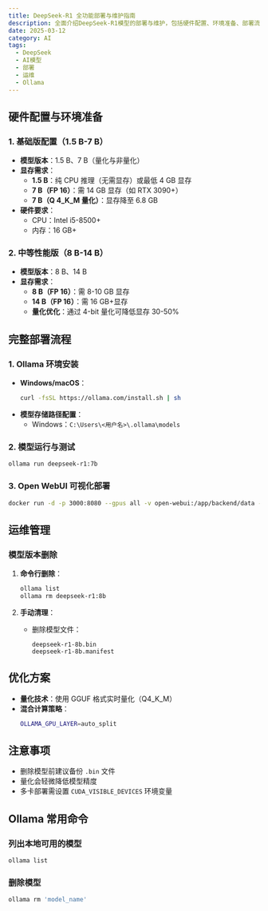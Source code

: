 ```yaml
---
title: DeepSeek-R1 全功能部署与维护指南
description: 全面介绍DeepSeek-R1模型的部署与维护，包括硬件配置、环境准备、部署流程、运维管理和优化方案
date: 2025-03-12
category: AI
tags:
  - DeepSeek
  - AI模型
  - 部署
  - 运维
  - Ollama
---
```


## 硬件配置与环境准备

### 1. 基础版配置（1.5 B-7 B）

- **模型版本**：1.5 B、7 B（量化与非量化）
- **显存需求**：
  - **1.5 B**：纯 CPU 推理（无需显存）或最低 4 GB 显存
  - **7 B（FP 16）**：需 14 GB 显存（如 RTX 3090+）
  - **7 B（Q 4_K_M 量化）**：显存降至 6.8 GB
- **硬件要求**：
  - CPU：Intel i5-8500+
  - 内存：16 GB+

### 2. 中等性能版（8 B-14 B）

- **模型版本**：8 B、14 B
- **显存需求**：
  - **8 B（FP 16）**：需 8-10 GB 显存
  - **14 B（FP 16）**：需 16 GB+显存
  - **量化优化**：通过 4-bit 量化可降低显存 30-50%

## 完整部署流程

### 1. Ollama 环境安装

- **Windows/macOS**：
  ```bash
  curl -fsSL https://ollama.com/install.sh | sh
  ```
- **模型存储路径配置**：
  - Windows：`C:\Users\<用户名>\.ollama\models`

### 2. 模型运行与测试

```bash
ollama run deepseek-r1:7b
```

### 3. Open WebUI 可视化部署

```bash
docker run -d -p 3000:8080 --gpus all -v open-webui:/app/backend/data --name open-webui ghcr.io/open-webui/open-webui:cuda
```

## 运维管理

### 模型版本删除

1. **命令行删除**：

   ```bash
   ollama list
   ollama rm deepseek-r1:8b
   ```

2. **手动清理**：
   - 删除模型文件：
     ```
     deepseek-r1-8b.bin
     deepseek-r1-8b.manifest
     ```

## 优化方案

- **量化技术**：使用 GGUF 格式实时量化（Q4_K_M）
- **混合计算策略**：
  ```bash
  OLLAMA_GPU_LAYER=auto_split
  ```

## 注意事项

- 删除模型前建议备份 `.bin` 文件
- 量化会轻微降低模型精度
- 多卡部署需设置 `CUDA_VISIBLE_DEVICES` 环境变量

## Ollama 常用命令

### 列出本地可用的模型

```bash
ollama list
```

### 删除模型

```bash
ollama rm 'model_name'
```
